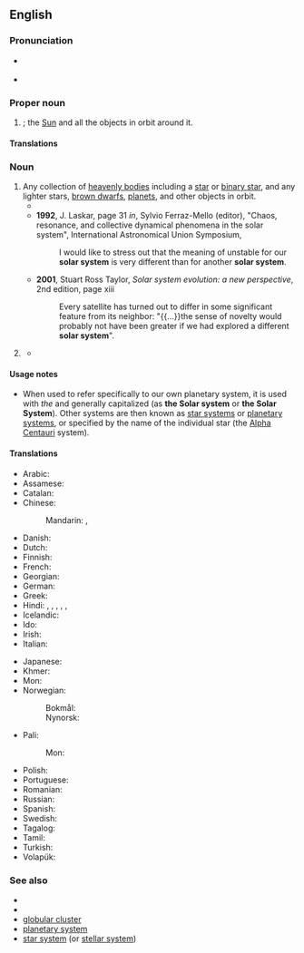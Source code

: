 {{also|Solar System|Solar system}}
==English==
{{wikipedia}}
{{wikiversity lecture}}

===Pronunciation===
* {{a|UK}} {{IPA|en|/ˈsəʊl.ə ˌsɪs.təm/}}
* {{a|US}} {{IPA|en|/ˈsoʊ.lɚ ˌsɪs.təm/}}

===Proper noun===
{{en-proper noun}}

# {{alternative case form of|en|Solar System}}; the [[Sun]] and all the objects in orbit around it.

====Translations====
{{trans-see|Solar System}}

===Noun===
{{en-noun}}

# Any collection of [[heavenly bodies]] including a [[star]] or [[binary star]], and any lighter stars, [[brown dwarf]]s, [[planet]]s, and other objects in orbit.
#* {{quote-book|en|year=1980|author=Carl Sagan|title=Cosmos: A Personal Voyage|passage=The history of our study of our '''solar system''' shows us clearly that accepted and conventional ideas are often wrong, and that fundamental insights can arise from the most unexpected sources.}}
#* '''1992''', J. Laskar, page 31 ''in'', Sylvio Ferraz-Mello (editor), "Chaos, resonance, and collective dynamical phenomena in the solar system", International Astronomical Union Symposium,
#*: I would like to stress out that the meaning of unstable for our '''solar system''' is very different than for another '''solar system'''.
#* '''2001''', Stuart Ross Taylor, ''Solar system evolution: a new perspective'', 2nd edition, page xiii
#*: Every satellite has turned out to differ in some significant feature from its neighbor: "{{...}}the sense of novelty would probably not have been greater if we had explored a different '''solar system'''".
#: {{syn|en|planetary system}}
# {{ellipsis of|en|[[solar]] [[power]] [[system]]}} {{gloss|electric power system that supplies usable solar power by means of [[photovoltaics]]}}
#* {{quote-web|1=en|title=Planning a Home Solar Electric System |work=Energy.gov|url=|archiveurl=|archivedate=|location=|publisher=U.S. Department of Energy|accessdate=2022-04-19|text=Almost half of all U.S. households are unable to host a rooftop '''solar system''' because they rent or have inadequate roof space.}}

====Usage notes====
* When used to refer specifically to our own planetary system, it is used with ''the'' and generally capitalized (as '''the Solar system''' or '''the Solar System'''). Other systems are then known as [[star system]]s or [[planetary system]]s, or specified by the name of the individual star (the [[Alpha Centauri]] system).

====Translations====
{{trans-top-see|any collection of heavenly bodies orbiting a star|planetary system}}
* Arabic: {{t|ar|منظومة شمسية|f}}
* Assamese: {{t|as|সৌৰজগত|tr=xôurôzôgôt}}
* Catalan: {{t|ca|sistema solar|m}}
* Chinese:
*: Mandarin: {{t+|cmn|太陽系}}, {{t+|cmn|太阳系|tr=tàiyángxì}}
* Danish: {{t+|da|solsystem|n}}
* Dutch: {{t+|nl|zonnestelsel|n}}
* Finnish: {{t+|fi|aurinkokunta}}
* French: {{t+|fr|système solaire|m}}
* Georgian: {{t|ka|მზის სისტემა}}
* German: {{t+|de|Sonnensystem|n}}
* Greek: {{t+|el|ηλιακό σύστημα|n}}
* Hindi: {{t|hi|सूर्य कुटुम्ब|m}}, {{t|hi|सौर जगत}}, {{t|hi|सौरजगत}}, {{t|hi|सौरमंडल|m}}, {{t+|hi|सूर्यमंडल|m}}, {{t|hi|सूरज-मण्डली|f}}
* Icelandic: {{t+|is|sólkerfi|n}}
* Ido: {{t+|io|sunala sistemo}}
* Irish: {{t+|ga|grianchóras|m}}
* Italian: {{t+|it|sistema solare|m}}
{{trans-mid}}
* Japanese: {{t+|ja|太陽系|tr=taiyōkei|sc=Jpan}}
* Khmer: {{t|km|ប្រព័ន្ធព្រះអាទិត្យ|tr=prɑpoan preah aatɨt|sc=Khmr}}
* Mon: {{t+|mnw|လျးတ္ၚဲ}}
* Norwegian:
*: Bokmål: {{t+|no|solsystem|n}}
*: Nynorsk: {{t|nn|solsystem|n}}
* Pali:
*: Mon: {{t|pi|suriyātapa|m}}
* Polish: {{t|pl|układ słoneczny|m}}
* Portuguese: {{t+|pt|sistema solar|m}}
* Romanian: {{t|ro|sistem solar|n}}
* Russian: {{t+|ru|со́лнечная систе́ма|f}}
* Spanish: {{t+|es|sistema solar|m}}
* Swedish: {{t+|sv|solsystem|n}}
* Tagalog: {{t|tl|kaayusang-tala}}
* Tamil: {{t+|ta|சூரியக் குடும்பம்|sc=Taml}}
* Turkish: {{t+|tr|güneş sistemi}}
* Volapük: {{t+|vo|solasit}}
{{trans-bottom}}

===See also===
* {{list:planets of the Solar System/en}}
* {{list:dwarf planets of the solar system/en}}
* [[globular cluster]]
* [[planetary system]]
* [[star system]] (or [[stellar system]])

{{topics|en|Astronomy|Celestial bodies|Systems}}